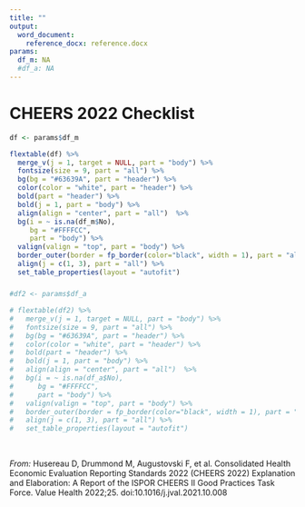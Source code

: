 ```yaml
---
title: ""
output: 
  word_document:
    reference_docx: reference.docx
params:
  df_m: NA
  #df_a: NA
---
```


# CHEERS 2022 Checklist

``` r

df <- params$df_m

flextable(df) %>%
  merge_v(j = 1, target = NULL, part = "body") %>%
  fontsize(size = 9, part = "all") %>%
  bg(bg = "#63639A", part = "header") %>%
  color(color = "white", part = "header") %>%
  bold(part = "header") %>%
  bold(j = 1, part = "body") %>%
  align(align = "center", part = "all")  %>%
  bg(i = ~ is.na(df_m$No),
     bg = "#FFFFCC",
     part = "body") %>%
  valign(valign = "top", part = "body") %>%
  border_outer(border = fp_border(color="black", width = 1), part = "all") %>%
  align(j = c(1, 3), part = "all") %>%
  set_table_properties(layout = "autofit")

```

#####

``` r

#df2 <- params$df_a

# flextable(df2) %>%
#   merge_v(j = 1, target = NULL, part = "body") %>%
#   fontsize(size = 9, part = "all") %>%
#   bg(bg = "#63639A", part = "header") %>%
#   color(color = "white", part = "header") %>%
#   bold(part = "header") %>%
#   bold(j = 1, part = "body") %>%
#   align(align = "center", part = "all")  %>%
#   bg(i = ~ is.na(df_a$No),
#      bg = "#FFFFCC",
#      part = "body") %>%
#   valign(valign = "top", part = "body") %>%
#   border_outer(border = fp_border(color="black", width = 1), part = "all") %>%
#   align(j = c(1, 3), part = "all") %>%
#   set_table_properties(layout = "autofit")

```

&nbsp;

_From:_  Husereau D, Drummond M, Augustovski F, et al. Consolidated Health Economic Evaluation Reporting Standards 2022 (CHEERS 2022) Explanation and Elaboration: A Report of the ISPOR CHEERS II Good Practices Task Force. Value Health 2022;25. doi:10.1016/j.jval.2021.10.008

